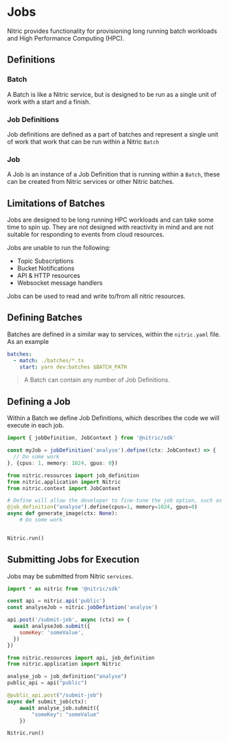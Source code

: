 
# Jobs

Nitric provides functionality for provisioning long running batch workloads and High Performance Computing (HPC).

## Definitions

### Batch

A Batch is like a Nitric service, but is designed to be run as a single unit of work with a start and a finish.

### Job Definitions

Job definitions are defined as a part of batches and represent a single unit of work that work that can be run within a Nitric `Batch`

### Job

A Job is an instance of a Job Definition that is running within a `Batch`, these can be created from Nitric services or other Nitric batches.

## Limitations of Batches

Jobs are designed to be long running HPC workloads and can take some time to spin up. They are not designed with reactivity in mind and are not suitable for responding to events from cloud resources.

Jobs are unable to run the following:

- Topic Subscriptions
- Bucket Notifications
- API & HTTP resources
- Websocket message handlers

Jobs can be used to read and write to/from all nitric resources.

## Defining Batches

Batches are defined in a similar way to services, within the `nitric.yaml` file. As an example

```yaml
batches:
  - match: ./batches/*.ts
    start: yarn dev:batches $BATCH_PATH
```

> A Batch can contain any number of Job Definitions.

## Defining a Job

Within a Batch we define Job Definitions, which describes the code we will execute in each job.

<CodeGroup>

```typescript
import { jobDefinition, JobContext } from '@nitric/sdk'

const myJob = jobDefinition('analyse').define((ctx: JobContext) => {
  // Do some work
}, {cpus: 1, memory: 1024, gpus: 0})
```

```python
from nitric.resources import job_definition
from nitric.application import Nitric
from nitric.context import JobContext

# Define will allow the developer to fine-tune the job option, such as adding resource dependencies (e.g. CPU, Memory, GPUs) etc.
@job_definition("analyse").define(cpus=1, memory=1024, gpus=0)
async def generate_image(ctx: None):
    # Do some work


Nitric.run()
```

</CodeGroup>

## Submitting Jobs for Execution

Jobs may be submitted from Nitric `services`.

<CodeGroup>

```javascript
import * as nitric from '@nitric/sdk'

const api = nitric.api('public')
const analyseJob = nitric.jobDefintion('analyse')

api.post('/submit-job', async (ctx) => {
  await analyseJob.submit({
    someKey: 'someValue',
  })
})
```

```python
from nitric.resources import api, job_definition
from nitric.application import Nitric

analyse_job = job_definition("analyse")
public_api = api("public")

@public_api.post("/submit-job")
async def submit_job(ctx):
    await analyse_job.submit({
        "someKey": "someValue"
    })

Nitric.run()
```

</CodeGroup>

